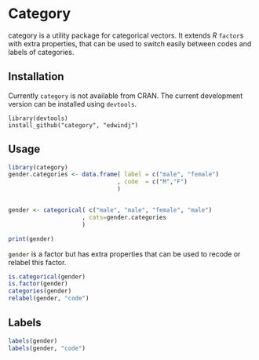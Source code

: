Category 
========

category is a utility package for categorical vectors. It extends *R* `factor`s with extra properties, that can be used to 
switch easily between codes and labels of categories. 

Installation
------------

Currently `category` is not available from CRAN. The current development version can be installed using `devtools`.


```
library(devtools)
install_github("category", "edwindj")
```

Usage
-----

```r
library(category)
gender.categories <- data.frame( label = c("male", "female")
                               , code  = c("M","F")
                               )


gender <- categorical( c("male", "male", "female", "male")
                     , cats=gender.categories
                     )

print(gender)
```

`gender` is a factor but has extra properties that can be used to recode or relabel this factor.

```r
is.categorical(gender)
is.factor(gender)
categories(gender)
relabel(gender, "code")
```

Labels
------
```r
labels(gender)
labels(gender, "code")
```

